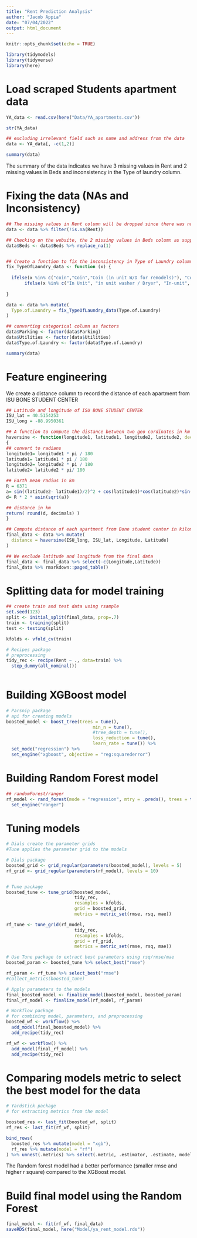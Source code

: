 ```yaml
---
title: "Rent Prediction Analysis"
author: "Jacob Appia"
date: "07/04/2022"
output: html_document
---
```


```r
knitr::opts_chunk$set(echo = TRUE)
```

```r
library(tidymodels)
library(tidyverse)
library(here)
```

# Load scraped Students apartment data
```r
YA_data <- read.csv(here("Data/YA_apartments.csv"))

str(YA_data)

## excluding irrelevant field such as name and address from the data
data <- YA_data[, -c(1,2)]

summary(data)
```
The summary of the data indicates we have 3 missing values in Rent and 2 missing values in Beds and inconsistency in the Type of laundry column. 

# Fixing the data (NAs and Inconsistency)
```r
## The missing values in Rent column will be dropped since there was no info on the website.
data <- data %>% filter(!is.na(Rent))

## Checking on the website, the 2 missing values in Beds column as supposed to 1 for each. 
data$Beds <- data$Beds %>% replace_na(1)


## Create a function to fix the inconsistency in Type of Laundry column
fix_TypeOfLaundry_data <- function (x) {
  
  ifelse(x %in% c("coin","Coin","Coin (in unit W/D for remodels)"), "Coin",
       ifelse(x %in% c("In Unit", "in unit washer / Dryer", "In-unit", "In-Unit", "In-unit W/D", "Inp-unit", "On premise", "W/D in Unit", "W/D In unit", "W/D In Unit"), "In-Unit", x))
  
}

data <- data %>% mutate(
  Type.of.Laundry = fix_TypeOfLaundry_data(Type.of.Laundry)
)

## converting categorical column as factors
data$Parking <- factor(data$Parking)
data$Utilities <- factor(data$Utilities)
data$Type.of.Laundry <- factor(data$Type.of.Laundry)

summary(data)
```

# Feature engineering
We create a distance column to record the distance of each apartment from ISU BONE STUDENT CENTER
```r
## Latitude and longitude of ISU BONE STUDENT CENTER
ISU_lat = 40.5154253
ISU_long = -88.9950361

## A function to compute the distance between two geo cordinates in km
haversine <- function(longitude1, latitude1, longitude2, latitude2, decimals=3)
{
## convert to radians
longitude1= longitude1 * pi / 180
latitude1= latitude1 * pi / 180
longitude2= longitude2 * pi / 180
latitude2= latitude2 * pi/ 180

## Earth mean radius in km
R = 6371 
a= sin((latitude2- latitude1)/2)^2 + cos(latitude1)*cos(latitude2)*sin((longitude2 - longitude1)/2)^2
d= R * 2 * asin(sqrt(a))

## distance in km
return( round(d, decimals) ) 
}

## Compute distance of each apartment from Bone student center in kilometers 
final_data <- data %>% mutate(
  distance = haversine(ISU_long, ISU_lat, Longitude, Latitude)
)

## We exclude latitude and longitude from the final data
final_data <- final_data %>% select(-c(Longitude,Latitude))
final_data %>% rmarkdown::paged_table()
```

# Splitting data for model training
```r
## create train and test data using rsample
set.seed(123)
split <- initial_split(final_data, prop=.7)
train <- training(split)
test <- testing(split)

kfolds <- vfold_cv(train)
```


```r
# Recipes package
# preprocessing
tidy_rec <- recipe(Rent ~ ., data=train) %>% 
  step_dummy(all_nominal()) 
  
```


# Building XGBoost model
```r
# Parsnip package
# api for creating models
boosted_model <- boost_tree(trees = tune(),
                                 min_n = tune(),
                                 #tree_depth = tune(),
                                 loss_reduction = tune(),
                                 learn_rate = tune()) %>% 
  set_mode("regression") %>% 
  set_engine("xgboost", objective = "reg:squarederror")


```

# Building Random Forest model
```r
## randomForest/ranger
rf_model <- rand_forest(mode = "regression", mtry = .preds(), trees = tune()) %>%
  set_engine("ranger") 
```

# Tuning models
```r
# Dials create the parameter grids
#Tune applies the parameter grid to the models

# Dials package
boosted_grid <- grid_regular(parameters(boosted_model), levels = 5)
rf_grid <- grid_regular(parameters(rf_model), levels = 10)


# Tune package
boosted_tune <- tune_grid(boosted_model,
                          tidy_rec,
                          resamples = kfolds,
                          grid = boosted_grid,
                          metrics = metric_set(rmse, rsq, mae))

rf_tune <- tune_grid(rf_model,
                          tidy_rec,
                          resamples = kfolds,
                          grid = rf_grid,
                          metrics = metric_set(rmse, rsq, mae))

# Use Tune package to extract best parameters using rsq/rmse/mae
boosted_param <- boosted_tune %>% select_best("rmse")

rf_param <- rf_tune %>% select_best("rmse")
#collect_metrics(boosted_tune)

# Apply parameters to the models
final_boosted_model <- finalize_model(boosted_model, boosted_param)
final_rf_model <- finalize_model(rf_model, rf_param)
```

```r
# Workflow package
# for combining model, parameters, and preprocessing
boosted_wf <- workflow() %>% 
  add_model(final_boosted_model) %>% 
  add_recipe(tidy_rec)

rf_wf <- workflow() %>% 
  add_model(final_rf_model) %>% 
  add_recipe(tidy_rec)
```

# Comparing models metric to select the best model for the data
```r
# Yardstick package
# for extracting metrics from the model

boosted_res <- last_fit(boosted_wf, split)
rf_res <- last_fit(rf_wf, split)

bind_rows(
  boosted_res %>% mutate(model = "xgb"),
  rf_res %>% mutate(model = "rf")
) %>% unnest(.metrics) %>% select(.metric, .estimator, .estimate, model)
```
The Random forest model had a better performance (smaller rmse and higher r square) compared to the XGBoost model.

# Build final model using the Random Forest
```r
final_model <- fit(rf_wf, final_data)
saveRDS(final_model, here("Model/ya_rent_model.rds"))

```


